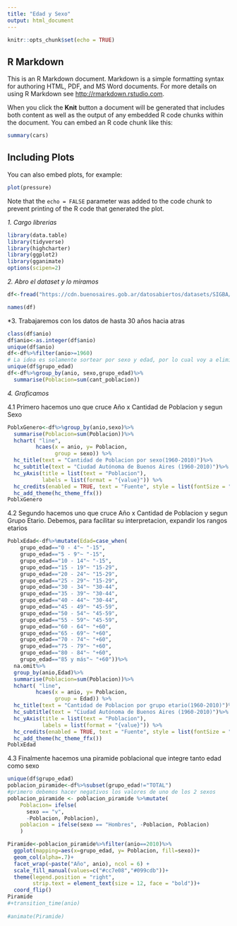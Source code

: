 ---
title: "Edad y Sexo"
output: html_document
---

```{r setup, include=FALSE}
knitr::opts_chunk$set(echo = TRUE)
```

## R Markdown

This is an R Markdown document. Markdown is a simple formatting syntax for authoring HTML, PDF, and MS Word documents. For more details on using R Markdown see <http://rmarkdown.rstudio.com>.

When you click the **Knit** button a document will be generated that includes both content as well as the output of any embedded R code chunks within the document. You can embed an R code chunk like this:

```{r cars}
summary(cars)
```

## Including Plots

You can also embed plots, for example:

```{r pressure, echo=FALSE}
plot(pressure)
```

Note that the `echo = FALSE` parameter was added to the code chunk to prevent printing of the R code that generated the plot.

*1. Cargo librerias*
```{r}
library(data.table)
library(tidyverse)
library(highcharter)
library(ggplot2)
library(gganimate)
options(scipen=2)
```

*2. Abro el dataset y lo miramos*
```{r}
df<-fread("https://cdn.buenosaires.gob.ar/datosabiertos/datasets/SIGBA/Estructura_de_la_poblacion/pob_cen_sexo__annio__l_nac__g_edad_limpio.csv", encoding = "UTF-8")

names(df)
```

*3. Trabajaremos con los datos de hasta 30 años hacia atras
```{r}
class(df$anio)
df$anio<-as.integer(df$anio)
unique(df$anio)
df<-df%>%filter(anio>=1960)
# La idea es solamente sortear por sexo y edad, por lo cual voy a eliminar variable nacionalidad. 
unique(df$grupo_edad)
df<-df%>%group_by(anio, sexo,grupo_edad)%>%
  summarise(Poblacion=sum(cant_poblacion))
```
*4. Graficamos*

4.1 Primero hacemos uno que cruce Año x Cantidad de Poblacion y segun Sexo
```{r}
PoblxGenero<-df%>%group_by(anio,sexo)%>%
  summarise(Poblacion=sum(Poblacion))%>%
  hchart( "line",
         hcaes(x = anio, y= Poblacion,
               group = sexo)) %>%
  hc_title(text = "Cantidad de Poblacion por sexo(1960-2010)")%>%
  hc_subtitle(text = "Ciudad Autónoma de Buenos Aires (1960-2010)")%>%
  hc_yAxis(title = list(text = "Poblacion"),
           labels = list(format = "{value}")) %>%
  hc_credits(enabled = TRUE, text = "Fuente", style = list(fontSize = "12px"))%>%
  hc_add_theme(hc_theme_ffx())
PoblxGenero            
```


4.2 Segundo hacemos uno que cruce Año x Cantidad de Poblacion y segun Grupo Etario. Debemos, para facilitar su interpretacion, expandir los rangos etarios
```{r}
PoblxEdad<-df%>%mutate(Edad=case_when(
    grupo_edad=="0 - 4"~ "-15",
    grupo_edad=="5 - 9"~ "-15",
    grupo_edad=="10 - 14"~ "-15",
    grupo_edad=="15 - 19"~ "15-29",
    grupo_edad=="20 - 24"~ "15-29",
    grupo_edad=="25 - 29"~ "15-29",
    grupo_edad=="30 - 34"~ "30-44",
    grupo_edad=="35 - 39"~ "30-44",
    grupo_edad=="40 - 44"~ "30-44",
    grupo_edad=="45 - 49"~ "45-59",
    grupo_edad=="50 - 54"~ "45-59",
    grupo_edad=="55 - 59"~ "45-59",
    grupo_edad=="60 - 64"~ "+60",
    grupo_edad=="65 - 69"~ "+60",
    grupo_edad=="70 - 74"~ "+60",
    grupo_edad=="75 - 79"~ "+60",
    grupo_edad=="80 - 84"~ "+60",
    grupo_edad=="85 y más"~ "+60"))%>%
  na.omit%>%
  group_by(anio,Edad)%>%
  summarise(Poblacion=sum(Poblacion))%>%
  hchart( "line",
         hcaes(x = anio, y= Poblacion,
               group = Edad)) %>%
  hc_title(text = "Cantidad de Poblacion por grupo etario(1960-2010)")%>%
  hc_subtitle(text = "Ciudad Autónoma de Buenos Aires (1960-2010)")%>%
  hc_yAxis(title = list(text = "Poblacion"),
           labels = list(format = "{value}")) %>%
  hc_credits(enabled = TRUE, text = "Fuente", style = list(fontSize = "12px"))%>%
  hc_add_theme(hc_theme_ffx())
PoblxEdad          
```
4.3 Finalmente hacemos una piramide poblacional que integre tanto edad como sexo
```{r}
unique(df$grupo_edad)
poblacion_piramide<-df%>%subset(grupo_edad!="TOTAL")
#primero debemos hacer negativos los valores de uno de los 2 sexos
poblacion_piramide <- poblacion_piramide %>%mutate(
    Poblacion= ifelse(
      sexo == "v",
      -Poblacion, Poblacion),
    poblacion = ifelse(sexo == "Hombres", -Poblacion, Poblacion)
    )

Piramide<-poblacion_piramide%>%filter(anio==2010)%>%
  ggplot(mapping=aes(x=grupo_edad, y= Poblacion, fill=sexo))+
  geom_col(alpha=.7)+
  facet_wrap(~paste("Año", anio), ncol = 6) +
  scale_fill_manual(values=c("#cc7e08","#099cdb"))+
  theme(legend.position = "right",
        strip.text = element_text(size = 12, face = "bold"))+
  coord_flip()
Piramide
#+transition_time(anio)
 
#animate(Piramide)



```




